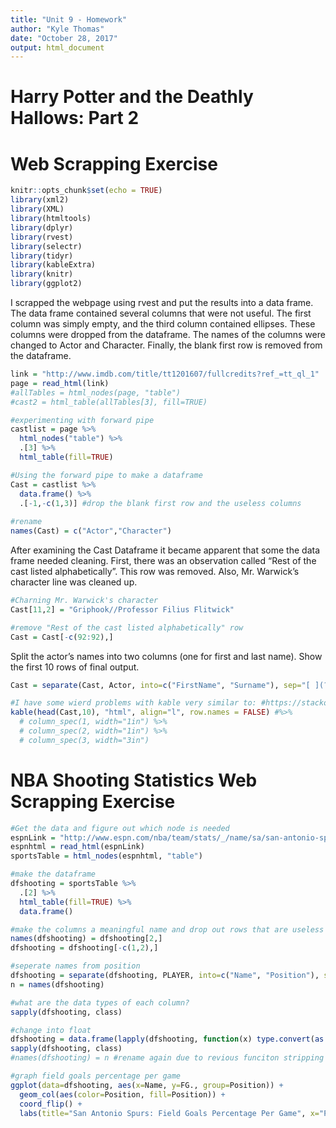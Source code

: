 ```yaml
---
title: "Unit 9 - Homework"
author: "Kyle Thomas"
date: "October 28, 2017"
output: html_document
---
```

# Harry Potter and the Deathly Hallows: Part 2
# Web Scrapping Exercise
```r
knitr::opts_chunk$set(echo = TRUE)
library(xml2)
library(XML)
library(htmltools)
library(dplyr)
library(rvest)
library(selectr)
library(tidyr)
library(kableExtra)
library(knitr)
library(ggplot2)
```

I scrapped the webpage using rvest and put the results into a data frame. The data frame contained several 
columns that were not useful. The first column was simply empty, and the third column contained ellipses. 
These columns were dropped from the dataframe. The names of the columns were changed to Actor and Character.
Finally, the blank first row is removed from the dataframe.
```r
link = "http://www.imdb.com/title/tt1201607/fullcredits?ref_=tt_ql_1"
page = read_html(link)
#allTables = html_nodes(page, "table")
#cast2 = html_table(allTables[3], fill=TRUE)

#experimenting with forward pipe
castlist = page %>%
  html_nodes("table") %>%
  .[3] %>%
  html_table(fill=TRUE)

#Using the forward pipe to make a dataframe 
Cast = castlist %>%
  data.frame() %>%
  .[-1,-c(1,3)] #drop the blank first row and the useless columns
  
#rename
names(Cast) = c("Actor","Character")

```

After examining the Cast Dataframe it became apparent that some the data frame needed cleaning. First, there 
was an observation called "Rest of the cast listed alphabetically". This row was removed. Also, Mr. Warwick's 
character line was cleaned up.

```r
#Charning Mr. Warwick's character
Cast[11,2] = "Griphook//Professor Filius Flitwick"

#remove "Rest of the cast listed alphabetically" row
Cast = Cast[-c(92:92),]

```

Split the actor's names into two columns (one for first and last name). Show the first 10 rows of final output.
```r
Cast = separate(Cast, Actor, into=c("FirstName", "Surname"), sep="[ ](?=[^ ]+$)")

#I have some wierd problems with kable very similar to: #https://stackoverflow.com/questions/46820236/first-column-outside-of-kable-table-with-kable-styling
kable(head(Cast,10), "html", align="l", row.names = FALSE) #%>% 
  # column_spec(1, width="1in") %>% 
  # column_spec(2, width="1in") %>%
  # column_spec(3, width="3in")
```

# NBA Shooting Statistics Web Scrapping Exercise
```r
#Get the data and figure out which node is needed
espnLink = "http://www.espn.com/nba/team/stats/_/name/sa/san-antonio-spurs"
espnhtml = read_html(espnLink)
sportsTable = html_nodes(espnhtml, "table")

#make the dataframe
dfshooting = sportsTable %>%
  .[2] %>%
  html_table(fill=TRUE) %>%
  data.frame()

#make the columns a meaningful name and drop out rows that are useless
names(dfshooting) = dfshooting[2,]
dfshooting = dfshooting[-c(1,2),]

#seperate names from position
dfshooting = separate(dfshooting, PLAYER, into=c("Name", "Position"), sep=", ")
n = names(dfshooting)

#what are the data types of each column?
sapply(dfshooting, class)

#change into float
dfshooting = data.frame(lapply(dfshooting, function(x) type.convert(as.character(x), as.is=TRUE)))
sapply(dfshooting, class)
#names(dfshooting) = n #rename again due to revious funciton stripping out names

#graph field goals percentage per game
ggplot(data=dfshooting, aes(x=Name, y=FG., group=Position)) + 
  geom_col(aes(color=Position, fill=Position)) + 
  coord_flip() + 
  labs(title="San Antonio Spurs: Field Goals Percentage Per Game", x="Player", y="Average Field Goal Percentage")


```





























